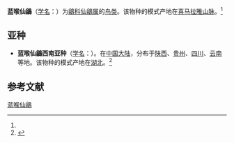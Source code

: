 {{Speciesbox
| name = 蓝喉仙鶲
| status = 
| status_system = 
| image = 
| genus = Niltava
| species = rubeculoides
| authority = (Vigors)<ref name='id3868'>{{cite web| url =http://www.bioinfo.cn/db05/BjdwSpecies.php?action=view&id=3868| title =蓝喉仙鶲| work =《中国动物物种编目数据库》| publisher =中国科学院微生物研究所| author =中国科学院动物研究所| accessdate =2009-04-04| deadurl =yes| archiveurl =https://web.archive.org/web/20160305010221/http://www.bioinfo.cn/db05/BjdwSpecies.php?action=view&id=3868| archivedate =2016-03-05}}</ref>
}}

'''蓝喉仙鶲'''（[[学名|学名]]：{{lang|la|''Niltava rubeculoides''}}）为[[鶲科|鶲科]][[仙鶲属|仙鶲属]]的[[鸟类|鸟类]]。该物种的模式产地在[[喜马拉雅山脉|喜马拉雅山脉]]。<ref name='id3868'/>

==亚种==
*'''蓝喉仙鶲西南亚种'''（[[学名|学名]]：{{lang|la|''Niltava rubeculoides glaucicomans''}}）。在[[中国大陆|中国大陆]]，分布于[[陕西|陕西]]、[[贵州|贵州]]、[[四川|四川]]、[[云南|云南]]等地。该物种的模式产地在[[湖北|湖北]]。<ref name='id3869'>{{cite web| url =http://www.bioinfo.cn/db05/BjdwSpecies.php?action=view&id=3869| title =蓝喉仙鶲西南亚种| work =《中国动物物种编目数据库》| publisher =中国科学院微生物研究所| author =中国科学院动物研究所| accessdate =2009-04-04| deadurl =yes| archiveurl =https://web.archive.org/web/20160305074853/http://www.bioinfo.cn/db05/BjdwSpecies.php?action=view&id=3869| archivedate =2016-03-05}}</ref>

== 参考文献 ==
{{reflist}}

[[Category:仙鹟属|蓝喉仙鶲]]


{{雀形目小作品}}